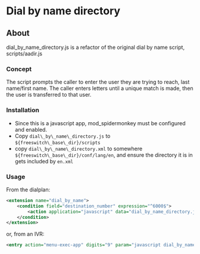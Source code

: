 
# Dial by name directory 

 

## About

dial\_by\_name\_directory.js is a refactor of the original dial by name script, scripts/aadir.js

### Concept

The script prompts the caller to enter the user they are trying to reach, last name/first name. The caller enters letters until a unique match is made, then the user is transferred to that user.

### Installation

* Since this is a javascript app, mod\_spidermonkey must be configured and enabled.
* Copy `dial\_by\_name\_directory.js` to `${freeswitch\_base\_dir}/scripts`
* copy `dial\_by\_name\_directory.xml` to somewhere `${freeswitch\_base\_dir}/conf/lang/en`, and ensure the directory it is in gets included by `en.xml`

### Usage

From the dialplan:

```xml
<extension name="dial_by_name">
	<condition field="destination_number" expression="^6000$">
		<action application="javascript" data="dial_by_name_directory.js" />
	</condition>
</extension>
```

or, from an IVR:

```xml
<entry action="menu-exec-app" digits="9" param="javascript dial_by_name_directory.js"/>
```


